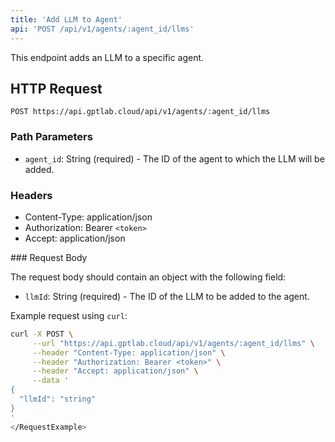 ```yaml
---
title: 'Add LLM to Agent'
api: 'POST /api/v1/agents/:agent_id/llms'
---
```


This endpoint adds an LLM to a specific agent.

## HTTP Request

`POST https://api.gptlab.cloud/api/v1/agents/:agent_id/llms`

### Path Parameters

- `agent_id`: String (required) - The ID of the agent to which the LLM will be added.

### Headers

- Content-Type: application/json
- Authorization: Bearer `<token>`
- Accept: application/json
<RequestExample>
### Request Body

The request body should contain an object with the following field:
- `llmId`: String (required) - The ID of the LLM to be added to the agent.

Example request using `curl`:

```bash name="Curl"
curl -X POST \
     --url "https://api.gptlab.cloud/api/v1/agents/:agent_id/llms" \
     --header "Content-Type: application/json" \
     --header "Authorization: Bearer <token>" \
     --header "Accept: application/json" \
     --data '
{
  "llmId": "string"
}
'
</RequestExample>